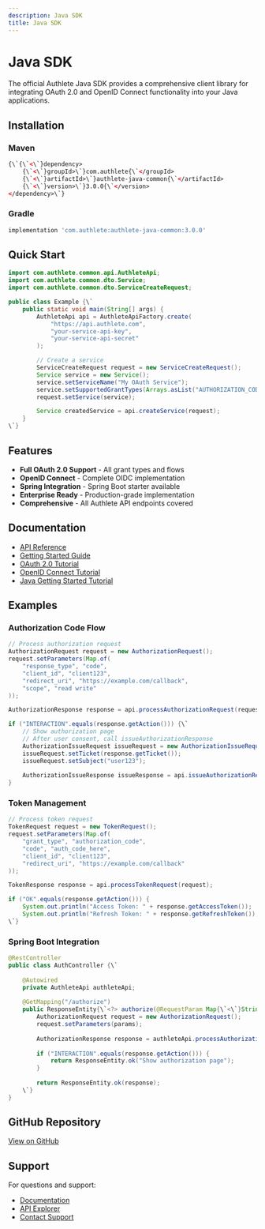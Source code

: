 ```yaml
---
description: Java SDK
title: Java SDK
---
```



# Java SDK

The official Authlete Java SDK provides a comprehensive client library for integrating OAuth 2.0 and OpenID Connect functionality into your Java applications.

## Installation

### Maven

```xml
{\`{\`<\`}dependency>
    {\`<\`}groupId>\`}com.authlete{\`</groupId>
    {\`<\`}artifactId>\`}authlete-java-common{\`</artifactId>
    {\`<\`}version>\`}3.0.0{\`</version>
</dependency>\`}
```

### Gradle

```gradle
implementation 'com.authlete:authlete-java-common:3.0.0'
```

## Quick Start

```java
import com.authlete.common.api.AuthleteApi;
import com.authlete.common.dto.Service;
import com.authlete.common.dto.ServiceCreateRequest;

public class Example {\`
    public static void main(String[] args) {
        AuthleteApi api = AuthleteApiFactory.create(
            "https://api.authlete.com",
            "your-service-api-key",
            "your-service-api-secret"
        );

        // Create a service
        ServiceCreateRequest request = new ServiceCreateRequest();
        Service service = new Service();
        service.setServiceName("My OAuth Service");
        service.setSupportedGrantTypes(Arrays.asList("AUTHORIZATION_CODE", "REFRESH_TOKEN"));
        request.setService(service);

        Service createdService = api.createService(request);
    }
\`}
```

## Features

- **Full OAuth 2.0 Support** - All grant types and flows
- **OpenID Connect** - Complete OIDC implementation
- **Spring Integration** - Spring Boot starter available
- **Enterprise Ready** - Production-grade implementation
- **Comprehensive** - All Authlete API endpoints covered

## Documentation

- [API Reference](/api-reference)
- [Getting Started Guide](/getting-started)
- [OAuth 2.0 Tutorial](/tutorials/oauth-tutorial)
- [OpenID Connect Tutorial](/tutorials/oidc-tutorial)
- [Java Getting Started Tutorial](/tutorials/java-getting-started)

## Examples

### Authorization Code Flow

```java
// Process authorization request
AuthorizationRequest request = new AuthorizationRequest();
request.setParameters(Map.of(
    "response_type", "code",
    "client_id", "client123",
    "redirect_uri", "https://example.com/callback",
    "scope", "read write"
));

AuthorizationResponse response = api.processAuthorizationRequest(request);

if ("INTERACTION".equals(response.getAction())) {\`
    // Show authorization page
    // After user consent, call issueAuthorizationResponse
    AuthorizationIssueRequest issueRequest = new AuthorizationIssueRequest();
    issueRequest.setTicket(response.getTicket());
    issueRequest.setSubject("user123");
    
    AuthorizationIssueResponse issueResponse = api.issueAuthorizationResponse(issueRequest);
}
```

### Token Management

```java
// Process token request
TokenRequest request = new TokenRequest();
request.setParameters(Map.of(
    "grant_type", "authorization_code",
    "code", "auth_code_here",
    "client_id", "client123",
    "redirect_uri", "https://example.com/callback"
));

TokenResponse response = api.processTokenRequest(request);

if ("OK".equals(response.getAction())) {
    System.out.println("Access Token: " + response.getAccessToken());
    System.out.println("Refresh Token: " + response.getRefreshToken());
\`}
```

### Spring Boot Integration

```java
@RestController
public class AuthController {\`
    
    @Autowired
    private AuthleteApi authleteApi;
    
    @GetMapping("/authorize")
    public ResponseEntity{\`<?> authorize(@RequestParam Map{\`<\`}String, String>\`} params) {
        AuthorizationRequest request = new AuthorizationRequest();
        request.setParameters(params);
        
        AuthorizationResponse response = authleteApi.processAuthorizationRequest(request);
        
        if ("INTERACTION".equals(response.getAction())) {
            return ResponseEntity.ok("Show authorization page");
        }
        
        return ResponseEntity.ok(response);
    \`}
}
```

## GitHub Repository

[View on GitHub](https://github.com/authlete/authlete-java)

## Support

For questions and support:
- [Documentation](/reference/knowledge-base)
- [API Explorer](/tools/api-explorer)
- [Contact Support](https://www.authlete.com/contact/)
